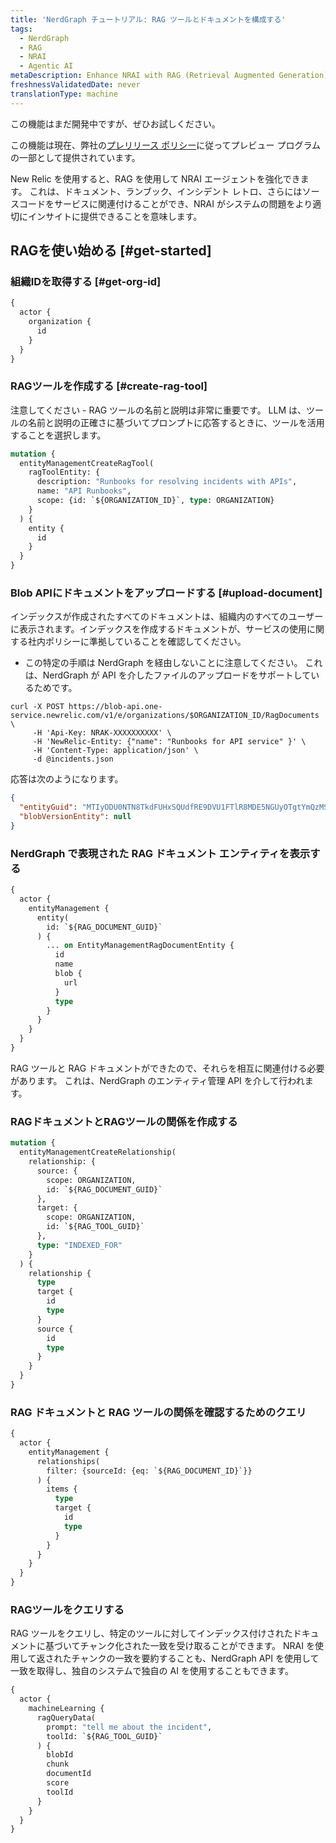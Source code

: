 ```yaml
---
title: 'NerdGraph チュートリアル: RAG ツールとドキュメントを構成する'
tags:
  - NerdGraph
  - RAG
  - NRAI
  - Agentic AI
metaDescription: Enhance NRAI with RAG (Retrieval Augmented Generation)
freshnessValidatedDate: never
translationType: machine
---
```


<Callout title="プレビュー">
  この機能はまだ開発中ですが、ぜひお試しください。

  この機能は現在、弊社の[プレリリース ポリシー](/docs/licenses/license-information/referenced-policies/new-relic-pre-release-policy)に従ってプレビュー プログラムの一部として提供されています。
</Callout>

New Relic を使用すると、RAG を使用して NRAI エージェントを強化できます。 これは、ドキュメント、ランブック、インシデント レトロ、さらにはソースコードをサービスに関連付けることができ、NRAI がシステムの問題をより適切にインサイトに提供できることを意味します。

## RAGを使い始める [#get-started]

### 組織IDを取得する [#get-org-id]

```graphql
{
  actor {
    organization {
      id
    }
  }
}
```

### RAGツールを作成する [#create-rag-tool]

注意してください - RAG ツールの名前と説明は非常に重要です。 LLM は、ツールの名前と説明の正確さに基づいてプロンプトに応答するときに、ツールを活用することを選択します。

```graphql
mutation {
  entityManagementCreateRagTool(
    ragToolEntity: {
      description: "Runbooks for resolving incidents with APIs",
      name: "API Runbooks",
      scope: {id: `${ORGANIZATION_ID}`, type: ORGANIZATION}
    }
  ) {
    entity {
      id
    }
  }
}
```

### Blob APIにドキュメントをアップロードする [#upload-document]

<Callout variant="important">
  インデックスが作成されたすべてのドキュメントは、組織内のすべてのユーザーに表示されます。インデックスを作成するドキュメントが、サービスの使用に関する社内ポリシーに準拠していることを確認してください。
</Callout>

* この特定の手順は NerdGraph を経由しないことに注意してください。 これは、NerdGraph が API を介したファイルのアップロードをサポートしているためです。

```shell
curl -X POST https://blob-api.one-service.newrelic.com/v1/e/organizations/$ORGANIZATION_ID/RagDocuments \
     -H 'Api-Key: NRAK-XXXXXXXXXX' \
     -H 'NewRelic-Entity: {"name": "Runbooks for API service" }' \
     -H 'Content-Type: application/json' \
     -d @incidents.json
```

応答は次のようになります。

```json
{
  "entityGuid": "MTIyODU0NTN8TkdFUHxSQUdfRE9DVU1FTlR8MDE5NGUyOTgtYmQzMS03NzA4LWI3NzItYzQ4MTZlYjNhYThk",
  "blobVersionEntity": null
}
```

### NerdGraph で表現された RAG ドキュメント エンティティを表示する

```graphql
{
  actor {
    entityManagement {
      entity(
        id: `${RAG_DOCUMENT_GUID}`
      ) {
        ... on EntityManagementRagDocumentEntity {
          id
          name
          blob {
            url
          }
          type
        }
      }
    }
  }
}
```

RAG ツールと RAG ドキュメントができたので、それらを相互に関連付ける必要があります。 これは、NerdGraph のエンティティ管理 API を介して行われます。

### RAGドキュメントとRAGツールの関係を作成する

```graphql
mutation {
  entityManagementCreateRelationship(
    relationship: {
      source: {
        scope: ORGANIZATION,
        id: `${RAG_DOCUMENT_GUID}`
      },
      target: {
        scope: ORGANIZATION,
        id: `${RAG_TOOL_GUID}`
      },
      type: "INDEXED_FOR"
    }
  ) {
    relationship {
      type
      target {
        id
        type
      }
      source {
        id
        type
      }
    }
  }
}
```

### RAG ドキュメントと RAG ツールの関係を確認するためのクエリ

```graphql
{
  actor {
    entityManagement {
      relationships(
        filter: {sourceId: {eq: `${RAG_DOCUMENT_ID}`}}
      ) {
        items {
          type
          target {
            id
            type
          }
        }
      }
    }
  }
}
```

### RAGツールをクエリする

RAG ツールをクエリし、特定のツールに対してインデックス付けされたドキュメントに基づいてチャンク化された一致を受け取ることができます。 NRAI を使用して返されたチャンクの一致を要約することも、NerdGraph API を使用して一致を取得し、独自のシステムで独自の AI を使用することもできます。

```graphql
{
  actor {
    machineLearning {
      ragQueryData(
        prompt: "tell me about the incident", 
        toolId: `${RAG_TOOL_GUID}`
      ) {
        blobId
        chunk
        documentId
        score
        toolId
      }
    }
  }
}
```
